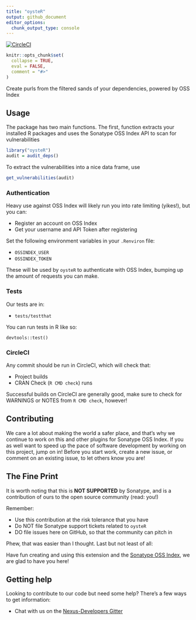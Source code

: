 ```yaml
--- 
title: "oysteR"
output: github_document
editor_options: 
  chunk_output_type: console
---
```


<!-- README.md is generated from README.Rmd. Please edit that file -->

[![CircleCI](https://circleci.com/gh/sonatype-nexus-community/oysteR.svg?style=svg)](https://circleci.com/gh/sonatype-nexus-community/oysteR)

```r
knitr::opts_chunk$set(
  collapse = TRUE,
  eval = FALSE,
  comment = "#>"
)
```

Create purls from the filtered sands of your dependencies, powered by OSS Index

## Usage

The package has two main functions. The first, function extracts
your installed R packages and uses the Sonatype OSS Index API to scan for 
vulnerabilities

```r
library("oysteR")
audit = audit_deps()
```
To extract the vulnerabilities into a nice data frame, use
```r
get_vulnerabilities(audit)
```

### Authentication

Heavy use against OSS Index will likely run you into rate limiting (yikes!), but you can:

- Register an account on OSS Index
- Get your username and API Token after registering

Set the following environment variables in your `.Renviron` file:

  - `OSSINDEX_USER`
  - `OSSINDEX_TOKEN`

These will be used by `oysteR` to authenticate with OSS Index, bumping up the amount of requests you can make.

### Tests

Our tests are in:

- `tests/testthat`

You can run tests in R like so:

`devtools::test()`

### CircleCI

Any commit should be run in CircleCI, which will check that:

- Project builds
- CRAN Check (`R CMD check`) runs

Successful builds on CircleCI are generally good, make sure to check for WARNINGS or NOTES from `R CMD check`, however!

## Contributing

We care a lot about making the world a safer place, and that's why we continue to work on this and other plugins for Sonatype OSS Index. If you as well want to speed up the pace of software development by working on this project, jump on in! Before you start work, create a new issue, or comment on an existing issue, to let others know you are!

## The Fine Print

It is worth noting that this is **NOT SUPPORTED** by Sonatype, and is a contribution of ours
to the open source community (read: you!)

Remember:

- Use this contribution at the risk tolerance that you have
- Do NOT file Sonatype support tickets related to `oysteR`
- DO file issues here on GitHub, so that the community can pitch in

Phew, that was easier than I thought. Last but not least of all:

Have fun creating and using this extension and the [Sonatype OSS Index](https://ossindex.sonatype.org/), we are glad to have you here!

## Getting help

Looking to contribute to our code but need some help? There's a few ways to get information:

- Chat with us on the [Nexus-Developers Gitter](https://gitter.im/sonatype/nexus-developers)
